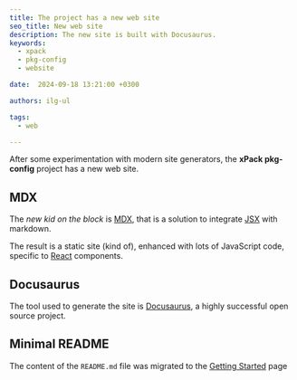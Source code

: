 ```yaml
---
title: The project has a new web site
seo_title: New web site
description: The new site is built with Docusaurus.
keywords:
  - xpack
  - pkg-config
  - website

date:  2024-09-18 13:21:00 +0300

authors: ilg-ul

tags:
  - web

---
```



After some experimentation with modern site generators,
the **xPack pkg-config** project has a new web site.

<!--truncate-->

<PageMetadata title={frontMatter.seo_title} />

## MDX

The _new kid on the block_ is [MDX](https://mdxjs.com), that is a solution
to integrate [JSX](https://react.dev/learn/writing-markup-with-jsx) with
markdown.

The result is a static site (kind of), enhanced with lots of JavaScript
code, specific to [React](https://react.dev) components.

## Docusaurus

The tool used to generate the site is [Docusaurus](https://docusaurus.io),
a highly successful open source project.

## Minimal README

The content of the `README.md` file was migrated to the
[Getting Started](/docs/getting-started/) page
